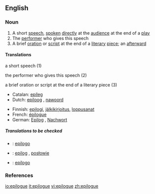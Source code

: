==English==

===Noun===
{{en-noun}}

# A short [[speech]], [[spoken]] [[directly]] at the [[audience]] at the end of a [[play]]
# The [[performer]] who gives this speech
# A brief [[oration]] or [[script]] at the end of a [[literary]] [[piece]]; an [[afterward]]

====Translations====
;a short speech (1)
{{top}}
{{mid}}
{{bottom}}

;the performer who gives this speech (2)
{{top}}
{{mid}}
{{bottom}}

;a brief oration or script at the end of a literary piece (3)
{{top}}
*Catalan: [[epíleg]] {{m}}
*Dutch: [[epiloog]] {{n}}, [[nawoord]] {{n}}
{{mid}}
*Finnish: [[epilogi]], [[jälkikirjoitus]], [[loppusanat]]
*French: [[épilogue]]
*German: [[Epilog]] {{m}}, [[Nachwort]] {{n}}
{{bottom}}

=====Translations to be checked=====
{{checktrans}}
*{{ttbc|Interlingua}}: [[epilogo]]
*{{ttbc|Polish}}: [[epilog]] {{m}}, [[posłowie]] {{n}}
*{{ttbc|Spanish}}: [[epílogo]] {{m}}

===References===
{{R:Century 1911}}
{{R:Webster 1913}}

[[io:epilogue]]
[[it:epilogue]]
[[vi:epilogue]]
[[zh:epilogue]]